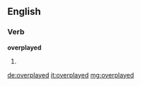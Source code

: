 ==English==

===Verb===
'''overplayed'''

# {{en-past of|overplay}}

[[de:overplayed]]
[[it:overplayed]]
[[mg:overplayed]]